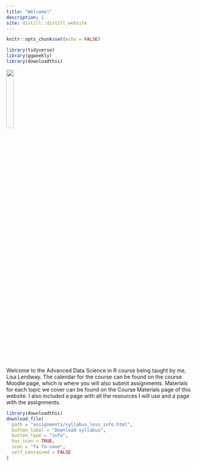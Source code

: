 ```yaml
---
title: "Welcome!"
description: |
site: distill::distill_website
---
```


```r
knitr::opts_chunk$set(echo = FALSE)
```

```r
library(tidyverse)
library(ggweekly)
library(downloadthis)
```

![](mac_logo.png){width=20%}



Welcome to the Advanced Data Science in R course being taught by me, Lisa Lendway. The calendar for the course can be found on the course Moodle page, which is where you will also submit assignments. Materials for each topic we cover can be found on the Course Materials page of this website. I also included a page with all the resources I will use and a page with the assignments. 

```r
library(downloadthis)
download_file(
  path = "assignments/syllabus_less_info.html",
  button_label = "Download syllabus",
  button_type = "info",
  has_icon = TRUE,
  icon = "fa fa-save",
  self_contained = FALSE
)
```



